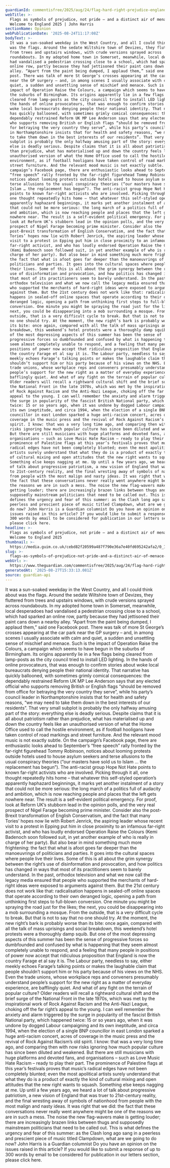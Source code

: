 ```yaml
---
guardianId: commentisfree/2025/aug/24/flag-hard-right-prejudice-england
webTitle: >-
  Flags as symbols of prejudice, not pride – and a distinct air of menace.
  Welcome to England 2025 | John Harris
sectionName: Opinion
webPublicationDate: '2025-08-24T11:17:08Z'
bodyText: >-
  It was a sun-soaked weekday in the West Country, and all I could think about
  was the flags. Around the sedate Wiltshire town of Devizes, they fluttered
  from trees and upstairs windows, with crude versions sprayed across
  roundabouts. In my adopted home town in Somerset, meanwhile, local desperadoes
  had vandalised a pedestrian crossing close to a school, which had sparked an
  online row, partly because they had jettisoned their paint cans down a nearby
  alley. “Apart from the paint being dumped, I applaud them,” said one Facebook
  post. There was talk of more St George’s crosses appearing at the car park
  near the GP surgery – and, in among scenes I usually associate with calm and
  quiet, a sudden and unsettling sense of mischief and menace. Such is the
  impact of Operation Raise the Colours, a campaign which seems to have begun in
  the suburbs of Birmingham. Its origins apparently lie in a few flags being
  cleared from lamp-posts as the city council tried to install LED lighting. In
  the hands of online provocateurs, that was enough to confirm stories about
  woke local bureaucrats denying people their national identity. That narrative
  has quickly ballooned, with sometimes grimly comical consequences: the
  dependably restrained Reform UK MP Lee Anderson says that any elected official
  who supports removing British or English flags “should be removed from office
  for betraying the very country they serve”, while his party’s council leader
  in Northamptonshire insists that for health and safety reasons, “we may need
  to take them down in the best interests of our residents”. That very small
  subplot is probably the only halfway amusing part of the story: everything
  else is deadly serious. Despite claims that it is all about patriotism rather
  than prejudice, what has materialised up and down the country feels like an
  unauthorised version of what the Home Office used to call the hostile
  environment, as if football hooligans have taken control of road markings and
  street furniture. And the relevant mood music is not exactly subtle. On the
  campaign’s Facebook page, there are enthusiastic looks ahead to September’s
  “free speech” rally fronted by the far-right figurehead Tommy Robinson,
  notices about looming protests outside hotels used to house asylum seekers and
  terse allusions to the usual conspiracy theories (“our masters have sold us to
  Islam … the replacement has begun”). The anti-racist group Hope Not Hate
  points to known far-right activists who are involved. Picking through it all,
  one thought repeatedly hits home – that whatever this self-styled operation’s
  apparently haphazard beginnings, it marks yet another instalment of a story
  that could not be more serious: the long march of a politics full of audacity
  and ambition, which is now reaching people and places that the left gets
  nowhere near. The result is a self-evident political emergency. For proof,
  look at Reform UK’s stubborn lead in the opinion polls, and the very real
  prospect of Nigel Farage becoming prime minister. Consider also the
  post-Brexit transformation of English Conservatism, and the fact that many
  Tories’ hopes now lie with Robert Jenrick, the aspiring leader whose recent
  visit to a protest in Epping put him in close proximity to an infamous
  far-right activist, and who has loudly endorsed Operation Raise the Colours
  (Kemi Badenoch soon followed suit, in yet another example of who is really in
  charge of her party). But also bear in mind something much more frightening:
  the fact that what is afoot goes far deeper than the manoeuvrings of
  politicians and parties. It goes into the cultural spaces where people live
  their lives. Some of this is all about the grim synergy between the right’s
  use of disinformation and provocation, and how politics has changed in ways
  that most of its practitioners seem to barely understand. In the past,
  orthodox television and what we now call the legacy media ensured that people
  who supported the merchants of hard-right ideas were exposed to arguments
  against them. But the 21st century does not work like that: radicalisation
  happens in sealed-off online spaces that operate according to their own
  deranged logic, opening a path from unthinking first steps to full-blown
  conversion. One minute you might be spraying the road just for the likes; the
  next, you could be disappearing into a mob surrounding a mosque. From the
  outside, that is a very difficult cycle to break. But that is not to say that
  no one should try. At the moment, the new right’s bark is probably worse than
  its bite: once again, compared with all the talk of mass uprisings and social
  breakdown, this weekend’s hotel protests were a thoroughly damp squib. But one
  of the most depressing aspects of this summer has been the sense of
  progressive forces so dumbfounded and confused by what is happening that they
  seem almost completely unable to respond, and a feeling that many people in
  positions of power now accept that ridiculous proposition that England is now
  the country Farage et al say it is. The Labour party, needless to say, either
  meekly echoes Farage’s talking points or makes the laughable claim that people
  shouldn’t support him or his party because of his views on the NHS. Even the
  trade unions, whose workplace reps and conveners presumably understand
  people’s support for the new right as a matter of everyday experience, are
  bafflingly quiet. And what of any fight on the terrain of popular culture?
  Older readers will recall a rightward cultural shift and the brief surge of
  the National Front in the late 1970s, which was met by the inspirational work
  of Rock Against Racism and the Anti-Nazi League, choking off the far right’s
  appeal to the young. I can well remember the anxiety and alarm triggered by
  the surge in popularity of the fascist British National party, which happened
  twice: 15 or so years ago, when it was undone by dogged Labour campaigning and
  its own ineptitude, and circa 1994, when the election of a single BNP
  councillor in east London sparked a huge anti-racism concert, acres of
  coverage in the music press and the revival of Rock Against Racism’s old
  spirit. I know: that was a very long time ago, and comparing then with now
  risks ignoring how much popular culture has since been diluted and weakened.
  But there are still musicians with huge platforms and devoted fans, and
  organisations – such as Love Music Hate Racism – ready to play their part. The
  prominence of Palestine flags at this year’s festivals proves that music’s
  radical edges have not been completely blunted; even the most apolitical
  artists surely understand that what they do is a product of exactly the kind
  of cultural mixing and open attitudes that the new right wants to squash.
  Something else keeps nagging at me. Up until a few years ago, we heard a lot
  of talk about progressive patriotism, a new vision of England that was truer
  to 21st-century reality, and the final wresting away of symbols of nationhood
  from people with the most malign and nasty ideas. It was right that we did:
  the fact that these conversations never really went anywhere might be one of
  the reasons we are in such a mess. The noise the new flag-wavers make is
  getting louder; there are increasingly brazen links between thugs and
  supposedly mainstream politicians that need to be called out. This is what
  defines the urgency and fear of this summer: as the Clash long ago sang in a
  peerless and prescient piece of music titled Clampdown, what are we going to
  do now? John Harris is a Guardian columnist Do you have an opinion on the
  issues raised in this article? If you would like to submit a response of up to
  300 words by email to be considered for publication in our letters section,
  please click here.
headline: >-
  Flags as symbols of prejudice, not pride – and a distinct air of menace.
  Welcome to England 2025
thumbnail: >-
  https://media.guim.co.uk/cebd82f20599a487f790e36a7e40fd695242afa2/0_1_5000_3998/500.jpg
slug: >-
  flags-as-symbols-of-prejudice-not-pride-and-a-distinct-air-of-menace-welcome-to-england-2025-or-john-harris
webUrl: >-
  https://www.theguardian.com/commentisfree/2025/aug/24/flag-hard-right-prejudice-england
generatedAt: '2025-08-27T15:33:13.081Z'
source: guardian-api
---
```

It was a sun-soaked weekday in the West Country, and all I could think about was the flags. Around the sedate Wiltshire town of Devizes, they fluttered from trees and upstairs windows, with crude versions sprayed across roundabouts. In my adopted home town in Somerset, meanwhile, local desperadoes had vandalised a pedestrian crossing close to a school, which had sparked an online row, partly because they had jettisoned their paint cans down a nearby alley. “Apart from the paint being dumped, I applaud them,” said one Facebook post. There was talk of more St George’s crosses appearing at the car park near the GP surgery – and, in among scenes I usually associate with calm and quiet, a sudden and unsettling sense of mischief and menace. Such is the impact of Operation Raise the Colours, a campaign which seems to have begun in the suburbs of Birmingham. Its origins apparently lie in a few flags being cleared from lamp-posts as the city council tried to install LED lighting. In the hands of online provocateurs, that was enough to confirm stories about woke local bureaucrats denying people their national identity. That narrative has quickly ballooned, with sometimes grimly comical consequences: the dependably restrained Reform UK MP Lee Anderson says that any elected official who supports removing British or English flags “should be removed from office for betraying the very country they serve”, while his party’s council leader in Northamptonshire insists that for health and safety reasons, “we may need to take them down in the best interests of our residents”. That very small subplot is probably the only halfway amusing part of the story: everything else is deadly serious. Despite claims that it is all about patriotism rather than prejudice, what has materialised up and down the country feels like an unauthorised version of what the Home Office used to call the hostile environment, as if football hooligans have taken control of road markings and street furniture. And the relevant mood music is not exactly subtle. On the campaign’s Facebook page, there are enthusiastic looks ahead to September’s “free speech” rally fronted by the far-right figurehead Tommy Robinson, notices about looming protests outside hotels used to house asylum seekers and terse allusions to the usual conspiracy theories (“our masters have sold us to Islam … the replacement has begun”). The anti-racist group Hope Not Hate points to known far-right activists who are involved. Picking through it all, one thought repeatedly hits home – that whatever this self-styled operation’s apparently haphazard beginnings, it marks yet another instalment of a story that could not be more serious: the long march of a politics full of audacity and ambition, which is now reaching people and places that the left gets nowhere near. The result is a self-evident political emergency. For proof, look at Reform UK’s stubborn lead in the opinion polls, and the very real prospect of Nigel Farage becoming prime minister. Consider also the post-Brexit transformation of English Conservatism, and the fact that many Tories’ hopes now lie with Robert Jenrick, the aspiring leader whose recent visit to a protest in Epping put him in close proximity to an infamous far-right activist, and who has loudly endorsed Operation Raise the Colours (Kemi Badenoch soon followed suit, in yet another example of who is really in charge of her party). But also bear in mind something much more frightening: the fact that what is afoot goes far deeper than the manoeuvrings of politicians and parties. It goes into the cultural spaces where people live their lives. Some of this is all about the grim synergy between the right’s use of disinformation and provocation, and how politics has changed in ways that most of its practitioners seem to barely understand. In the past, orthodox television and what we now call the legacy media ensured that people who supported the merchants of hard-right ideas were exposed to arguments against them. But the 21st century does not work like that: radicalisation happens in sealed-off online spaces that operate according to their own deranged logic, opening a path from unthinking first steps to full-blown conversion. One minute you might be spraying the road just for the likes; the next, you could be disappearing into a mob surrounding a mosque. From the outside, that is a very difficult cycle to break. But that is not to say that no one should try. At the moment, the new right’s bark is probably worse than its bite: once again, compared with all the talk of mass uprisings and social breakdown, this weekend’s hotel protests were a thoroughly damp squib. But one of the most depressing aspects of this summer has been the sense of progressive forces so dumbfounded and confused by what is happening that they seem almost completely unable to respond, and a feeling that many people in positions of power now accept that ridiculous proposition that England is now the country Farage et al say it is. The Labour party, needless to say, either meekly echoes Farage’s talking points or makes the laughable claim that people shouldn’t support him or his party because of his views on the NHS. Even the trade unions, whose workplace reps and conveners presumably understand people’s support for the new right as a matter of everyday experience, are bafflingly quiet. And what of any fight on the terrain of popular culture? Older readers will recall a rightward cultural shift and the brief surge of the National Front in the late 1970s, which was met by the inspirational work of Rock Against Racism and the Anti-Nazi League, choking off the far right’s appeal to the young. I can well remember the anxiety and alarm triggered by the surge in popularity of the fascist British National party, which happened twice: 15 or so years ago, when it was undone by dogged Labour campaigning and its own ineptitude, and circa 1994, when the election of a single BNP councillor in east London sparked a huge anti-racism concert, acres of coverage in the music press and the revival of Rock Against Racism’s old spirit. I know: that was a very long time ago, and comparing then with now risks ignoring how much popular culture has since been diluted and weakened. But there are still musicians with huge platforms and devoted fans, and organisations – such as Love Music Hate Racism – ready to play their part. The prominence of Palestine flags at this year’s festivals proves that music’s radical edges have not been completely blunted; even the most apolitical artists surely understand that what they do is a product of exactly the kind of cultural mixing and open attitudes that the new right wants to squash. Something else keeps nagging at me. Up until a few years ago, we heard a lot of talk about progressive patriotism, a new vision of England that was truer to 21st-century reality, and the final wresting away of symbols of nationhood from people with the most malign and nasty ideas. It was right that we did: the fact that these conversations never really went anywhere might be one of the reasons we are in such a mess. The noise the new flag-wavers make is getting louder; there are increasingly brazen links between thugs and supposedly mainstream politicians that need to be called out. This is what defines the urgency and fear of this summer: as the Clash long ago sang in a peerless and prescient piece of music titled Clampdown, what are we going to do now? John Harris is a Guardian columnist Do you have an opinion on the issues raised in this article? If you would like to submit a response of up to 300 words by email to be considered for publication in our letters section, please click here.
